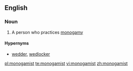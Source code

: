 ==English==

===Noun===
{{en-noun}}

# A person who practices [[monogamy]]

====Hypernyms====
*[[wedder]], [[wedlocker]]

[[pl:monogamist]]
[[te:monogamist]]
[[vi:monogamist]]
[[zh:monogamist]]